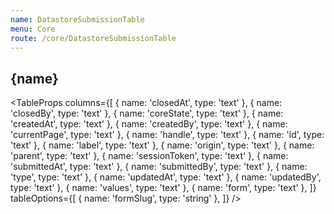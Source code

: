 ```yaml
---
name: DatastoreSubmissionTable
menu: Core
route: /core/DatastoreSubmissionTable
---
```




<h2>{name}</h2>

<TableProps
  columns={[
    { name: 'closedAt', type: 'text' },
    { name: 'closedBy', type: 'text' },
    { name: 'coreState', type: 'text' },
    { name: 'createdAt', type: 'text' },
    { name: 'createdBy', type: 'text' },
    { name: 'currentPage', type: 'text' },
    { name: 'handle', type: 'text' },
    { name: 'id', type: 'text' },
    { name: 'label', type: 'text' },
    { name: 'origin', type: 'text' },
    { name: 'parent', type: 'text' },
    { name: 'sessionToken', type: 'text' },
    { name: 'submittedAt', type: 'text' },
    { name: 'submittedBy', type: 'text' },
    { name: 'type', type: 'text' },
    { name: 'updatedAt', type: 'text' },
    { name: 'updatedBy', type: 'text' },
    { name: 'values', type: 'text' },
    { name: 'form', type: 'text' },
  ]}
  tableOptions={[
    { name: 'formSlug', type: 'string' },
  ]}
/>
